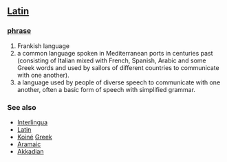 == [[Latin]] ==
=== [[phrase]] ===
# Frankish language
# a common language spoken in Mediterranean ports in centuries past (consisting of Italian mixed with French, Spanish, Arabic and some Greek words and used by sailors of different countries to communicate with one another).
# a language used by people of diverse speech to communicate with one another, often a basic form of speech with simplified grammar.

=== See also ===
*[[Interlingua]]
*[[Latin]]
*[[Koiné]] [[Greek]]
*[[Aramaic]]
*[[Akkadian]]